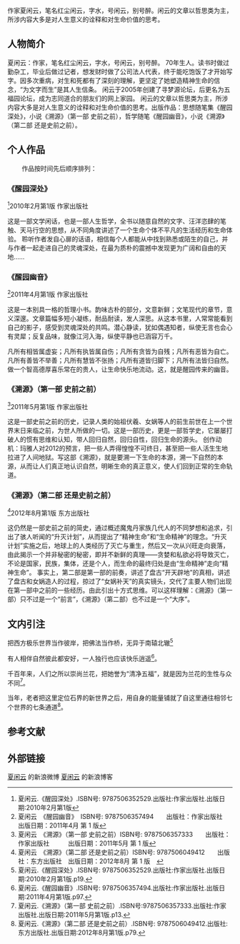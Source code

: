 {{multiple issues|
{{blpsources|time=2014-06-18T04:39:05+00:00}}
{{copyedit|time=2014-06-18T04:39:05+00:00}}

{{newsrelease|time=2014-06-18T11:35:45+00:00}}
}}
作家夏闲云，笔名红尘闲云，字水，号闲云，别号醉。闲云的文章以哲思类为主，所涉内容大多是对人生意义的诠释和对生命价值的思考。

== 人物简介 ==

夏闲云：作家，笔名红尘闲云，字水，号闲云，别号醉。
70年生人。读书时做过勤杂工，毕业后做过记者，想发财时做了公司法人代表，终于能吃饱饭了才开始写字。因多次重病，对生和死都有了深刻的理解，更坚定了她塑造精神生命的信念，“为文字而生”是其人生信条。 
闲云于2005年创建了寻梦源论坛，后更名为五福园论坛，成为志同道合的朋友们的网上家园。
闲云的文章以哲思类为主，所涉内容大多是对人生意义的诠释和对生命价值的思考。出版作品：思想随笔集《醒园深处》，小说《溯源》（第一部 史前之前），哲学随笔《醒园幽音》，小说《溯源》（第二部 还是史前之前）。

== 个人作品 ==
　　
作品按时间先后顺序排列：

=== 《醒园深处》 ===

<ref>夏闲云.《醒园深处》.ISBN号: 9787506352529.出版社:作家出版社.出版日期:2010年2月第1版</ref>2010年2月第1版 作家出版社
 
这是一部文学闲话，也是一部人生哲学，全书以随意自然的文字、汪洋恣肆的笔触、天马行空的思想，从不同角度讲述了一个生命个体不平凡的生活经历和生命体验。
聆听作者发自心扉的话语，相信每个人都能从中找到熟悉或陌生的自己，并与作者一起走进自己的灵魂深处，在最为质朴的震撼中发现更为广阔和自由的天地……

=== 《醒园幽音》 ===
<ref>夏闲云　《醒园幽音》　ISBN号: 9787506357494　　出版社：作家出版社　　　出版日期：2011年4月 第 1 版</ref>2011年4月第1版 作家出版社
 
这是一本别具一格的哲理小书。韵味古朴的部分，文意新鲜；文笔现代的章节，意义深邃。文章篇幅多短小凝练，耐品耐读，发人深思。从这本书里，人常常能看到自己的影子，感受到灵魂深处的共鸣。潜心静读，犹如偶遇知者，纵使无言也会心有灵犀；反复品味，就像江河入海，纵使平静也已涵容万千。

凡所有相皆属虚妄；凡所有执皆属自伤；凡所有贪皆为自残；凡所有恶皆为自亡。凡所有善皆不举善；凡所有慧皆不张扬；凡所有道皆归脚下；凡所有法皆归自然。做一个智高德厚喜乐常在的贵人，让生命快乐地流动。这，就是醒园传来的幽音。

=== 《溯源》（第一部 史前之前） ===
 
<ref>夏闲云　《溯源》（第一部 史前之前）ISBN号: 9787506357333　　出版社：作家出版社　　　出版日期：2011年5月 第 1 版</ref>2011年5月第1版 作家出版社

这是一部史前之前的历史，记录人类的始祖伏羲、女娲等人的前生前世在上一个世界末日来临之前，为世人所做的一切。这是一部历史，更是一部哲学史，它屡屡打破人的惯有思维和认知，带人回归自然，回归自性，回归生命的源头。
创作动机：玛雅人对2012的预言，把一些人弄得惶惶不可终日，甚至把一些人活生生地拉进了人间地狱。写这部《溯源》，就是要溯一下生命的本源，溯一下自然的本源，从而让人们真正地认识自然，明晰生命的真正意义，使人们回到正常的生命轨道。

=== 《溯源》（第二部 还是史前之前） ===
 
<ref>夏闲云　《溯源》（第二部 还是史前之前）ISBN号: 9787506049412　　出版社：东方出版社　出版日期：2012年8月 第 1 版　</ref>2012年8月第1版 东方出版社

这仍然是一部史前之前的简史，通过概述魔鬼丹家族几代人的不同梦想和追求，引出了骇人听闻的“升灭计划”，从而提出了“精神生命”和“生命精神”的理念。“升灭计划”实施之后，地球上的人类经历了灭亡与重生，然后又一次从兴旺走向衰落，由此揭示一个并非秘密的秘密，即并不新鲜的真理——贪婪和私欲必将导致灭亡，不论是国家，民族，集体，还是个人，而生命的最终归处是由“生命精神”走向“精神生命”。
事实上，第二部是第一部的前奏，讲述了盘古“开天辟地”的真相，讲述了盘古和女娲造人的过程，掠过了“女娲补天”的真实镜头，交代了主要人物们出现在第一部中之前的一些经历。由此引出十方式思维。可以这样理解：《溯源》（第一部）只不过是一个“前言”，《溯源》（第二部）也不过是一个“大序”。

== 文内引注 ==

把西方极乐世界当作彼岸，把佛法当作桥，无异于南辕北辙<ref>夏闲云.《醒园深处》.ISBN号: 9787506352529.出版社:作家出版社.出版日期:2010年2月第1版.p19.</ref>


有人相伴自然彼此都安好，一人独行也应该快乐逍遥<ref>夏闲云.《醒园幽音》.ISBN号: 9787506357494.出版社:作家出版社.出版日期:2011年4月第1版.p97.</ref>。


千百年来，人们之所以崇尚兰花，把她誉为“清净五福”，就是因为兰花的生性与众不同<ref>夏闲云.《溯源》（第一部 史前之前）.ISBN号:9787506357333.出版社:作家出版社.出版日期:2011年5月第1版.p13.</ref>。


当年，老者把这里定位石界的新世界之后，用自身的能量铺就了自这里通往相邻七个世界的七条通道<ref>夏闲云.《溯源》（第二部 还是史前之前）.ISBN号: 9787506049412.出版社:东方出版社.出版日期:2012年8月第1版.p79.</ref>。

== 参考文献 ==
{{Reflist}}

== 外部链接 ==
[http://weibo.com/919395997 夏闲云] {{Wayback|url=http://weibo.com/919395997 |date=20171024015759 }}的新浪微博
[http://blog.sina.com.cn/jingliao 夏闲云] {{Wayback|url=http://blog.sina.com.cn/jingliao |date=20140714205743 }}的新浪博客